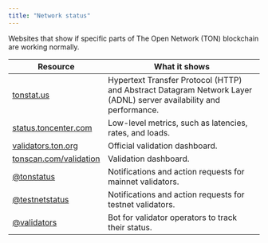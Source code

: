 ```yaml
---
title: "Network status"
---
```


Websites that show if specific parts of The Open Network (TON) blockchain are working normally.

| Resource                       | What it shows                                                 |
|--------------------------------|---------------------------------------------------------------|
| [tonstat.us](https://tonstat.us/)            | Hypertext Transfer Protocol (HTTP) and Abstract Datagram Network Layer (ADNL) server availability and performance. |
| [status.toncenter.com](https://status.toncenter.com/)  | Low-level metrics, such as latencies, rates, and loads.       |
| [validators.ton.org](https://validators.ton.org/)    | Official validation dashboard.                                |
| [tonscan.com/validation](https://tonscan.com/validation) | Validation dashboard.                                  |
| [@tonstatus](https://t.me/tonstatus)         | Notifications and action requests for mainnet validators. |
| [@testnetstatus](https://t.me/testnetstatus)     | Notifications and action requests for testnet validators. |
| [@validators](https://t.me/validators)        | Bot for validator operators to track their status.               |
